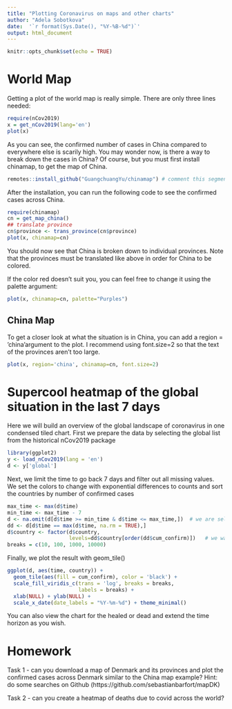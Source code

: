 ```yaml
---
title: "Plotting Coronavirus on maps and other charts"
author: "Adela Sobotkova"
date:  '`r format(Sys.Date(), "%Y-%B-%d")`'
output: html_document
---
```


```r
knitr::opts_chunk$set(echo = TRUE)
```

# World Map

Getting a plot of the world map is really simple. There are only three lines needed:


```r
require(nCov2019)
x = get_nCov2019(lang='en')
plot(x)
```


As you can see, the confirmed number of cases in China compared to everywhere else is scarily high. You may wonder now, is there a way to break down the cases in China? Of course, but you must first install chinamap, to get the map of China.

```r
remotes::install_github("GuangchuangYu/chinamap") # comment this segment after you have run it
```

After the installation, you can run the following code to see the confirmed cases across China.
```r
require(chinamap)
cn = get_map_china()
## translate province 
cn$province <- trans_province(cn$province)
plot(x, chinamap=cn)
```
You should now see that China is broken down to individual provinces. Note that the provinces must be translated like above in order for China to be colored.

If the color red doesn’t suit you, you can feel free to change it using the palette argument:

```r
plot(x, chinamap=cn, palette="Purples")
```

## China Map
To get a closer look at what the situation is in China, you can add a region = ‘china'argument to the plot. I recommend using font.size=2 so that the text of the provinces aren’t too large.
```r
plot(x, region='china', chinamap=cn, font.size=2)
```




# Supercool heatmap of the global situation in the last 7 days

Here we will build an overview of the global landscape of coronavirus in one condensed tiled chart.
First we prepare the data by selecting the global list from the historical nCov2019 package

```r
library(ggplot2)
y <- load_nCov2019(lang = 'en')
d <- y['global']
```

Next, we limit the time to go back 7 days and filter out all missing values. We set the colors to change with exponential differences to counts and sort the countries by number of confirmed cases

```r
max_time <- max(d$time)
min_time <- max_time - 7
d <- na.omit(d[d$time >= min_time & d$time <= max_time,])  # we are selecting values in the last 7 days
dd <- d[d$time == max(d$time, na.rm = TRUE),]
d$country <- factor(d$country, 
                    levels=dd$country[order(dd$cum_confirm)])   # we want countries sorted by number of cases
breaks = c(10, 100, 1000, 10000)

```

Finally, we plot the result with geom_tile()
```r
ggplot(d, aes(time, country)) + 
  geom_tile(aes(fill = cum_confirm), color = 'black') + 
  scale_fill_viridis_c(trans = 'log', breaks = breaks, 
                       labels = breaks) + 
  xlab(NULL) + ylab(NULL) +
  scale_x_date(date_labels = "%Y-%m-%d") + theme_minimal()
```

You can also view the chart for the healed or dead and extend the time horizon as you wish.


# Homework
Task 1 - can you download a map of Denmark and its provinces and plot the confirmed cases across Denmark similar to the China map example? Hint: do some searches on Github (https://github.com/sebastianbarfort/mapDK)

Task 2 -  can you create a heatmap of deaths due to covid across the world?
